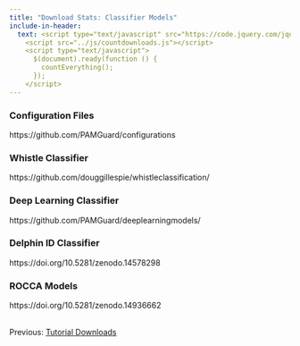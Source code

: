 ```yaml
---
title: "Download Stats: Classifier Models"
include-in-header: 
  text: <script type="text/javascript" src="https://code.jquery.com/jquery-1.7.1.min.js"></script>
    <script src="../js/countdownloads.js"></script>
    <script type="text/javascript">
      $(document).ready(function () {
        countEverything();
      });
    </script>
---
```


```{=html}
<style>
table, th, td { 
/*  width: 100%;*/
  border: 1px solid; 
  padding-left: 10px;
  padding-right: 10px;
}
</style>
```

<h3>Configuration Files</h3>

::: pgdownload
https://github.com/PAMGuard/configurations
:::

<h3>Whistle Classifier</h3>

::: pgdownload
https://github.com/douggillespie/whistleclassification/
:::

<h3>Deep Learning Classifier</h3>

::: pgdownload
https://github.com/PAMGuard/deeplearningmodels/
:::

<h3>Delphin ID Classifier</h3>

::: pgdownload
https://doi.org/10.5281/zenodo.14578298
:::

<h3>ROCCA Models</h3>

::: pgdownload
https://doi.org/10.5281/zenodo.14936662
:::

<br> Previous: [Tutorial Downloads](tutorialstats.qmd)
